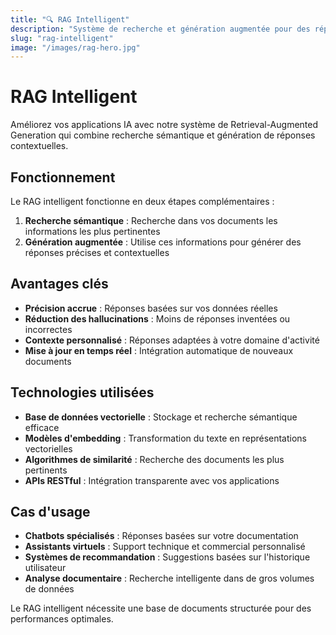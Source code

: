 ---
title: "🔍 RAG Intelligent"
description: "Système de recherche et génération augmentée pour des réponses contextuelles et précises"
slug: "rag-intelligent"
image: "/images/rag-hero.jpg"
---

# RAG Intelligent

Améliorez vos applications IA avec notre système de Retrieval-Augmented Generation qui combine recherche sémantique et génération de réponses contextuelles.

## Fonctionnement

Le RAG intelligent fonctionne en deux étapes complémentaires :

1. **Recherche sémantique** : Recherche dans vos documents les informations les plus pertinentes
2. **Génération augmentée** : Utilise ces informations pour générer des réponses précises et contextuelles

## Avantages clés

- **Précision accrue** : Réponses basées sur vos données réelles
- **Réduction des hallucinations** : Moins de réponses inventées ou incorrectes
- **Contexte personnalisé** : Réponses adaptées à votre domaine d'activité
- **Mise à jour en temps réel** : Intégration automatique de nouveaux documents

## Technologies utilisées

- **Base de données vectorielle** : Stockage et recherche sémantique efficace
- **Modèles d'embedding** : Transformation du texte en représentations vectorielles
- **Algorithmes de similarité** : Recherche des documents les plus pertinents
- **APIs RESTful** : Intégration transparente avec vos applications

## Cas d'usage

- **Chatbots spécialisés** : Réponses basées sur votre documentation
- **Assistants virtuels** : Support technique et commercial personnalisé
- **Systèmes de recommandation** : Suggestions basées sur l'historique utilisateur
- **Analyse documentaire** : Recherche intelligente dans de gros volumes de données

<Note>
Le RAG intelligent nécessite une base de documents structurée pour des performances optimales.
</Note>